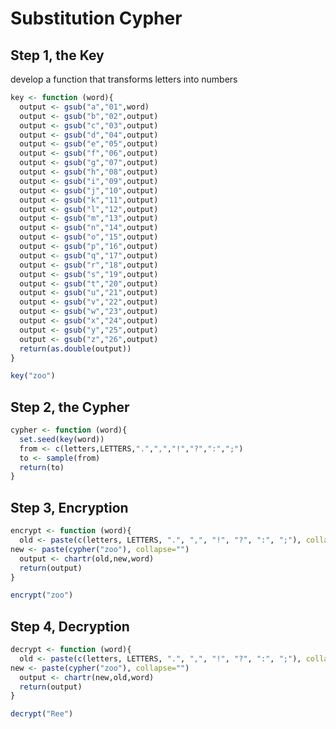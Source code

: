 Substitution Cypher
========================================================
## Step 1, the Key
develop a function that transforms letters into numbers
```r
key <- function (word){
  output <- gsub("a","01",word)
  output <- gsub("b","02",output)
  output <- gsub("c","03",output)
  output <- gsub("d","04",output)
  output <- gsub("e","05",output)
  output <- gsub("f","06",output)
  output <- gsub("g","07",output)
  output <- gsub("h","08",output)
  output <- gsub("i","09",output)
  output <- gsub("j","10",output)
  output <- gsub("k","11",output)
  output <- gsub("l","12",output)
  output <- gsub("m","13",output)
  output <- gsub("n","14",output)
  output <- gsub("o","15",output)
  output <- gsub("p","16",output)
  output <- gsub("q","17",output)
  output <- gsub("r","18",output)
  output <- gsub("s","19",output)
  output <- gsub("t","20",output)
  output <- gsub("u","21",output)
  output <- gsub("v","22",output)
  output <- gsub("w","23",output)
  output <- gsub("x","24",output)
  output <- gsub("y","25",output)
  output <- gsub("z","26",output)
  return(as.double(output))
}
```
```r
key("zoo")
```
## Step 2, the Cypher
```r
cypher <- function (word){
  set.seed(key(word))
  from <- c(letters,LETTERS,".",",","!","?",":",";")
  to <- sample(from)
  return(to)
}
```
## Step 3, Encryption
```r

encrypt <- function (word){
  old <- paste(c(letters, LETTERS, ".", ",", "!", "?", ":", ";"), collapse="")
new <- paste(cypher("zoo"), collapse="")
  output <- chartr(old,new,word)
  return(output)
}
```
```r
encrypt("zoo")
```
## Step 4, Decryption
```r
decrypt <- function (word){
  old <- paste(c(letters, LETTERS, ".", ",", "!", "?", ":", ";"), collapse="")
new <- paste(cypher("zoo"), collapse="")
  output <- chartr(new,old,word)
  return(output)
}
```
```r
decrypt("Ree")
```
